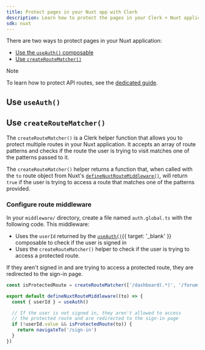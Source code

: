 ```yaml
---
title: Protect pages in your Nuxt app with Clerk
description: Learn how to protect the pages in your Clerk + Nuxt application.
sdk: nuxt
---
```


There are two ways to protect pages in your Nuxt application:

- [Use the `useAuth()` composable](#use-use-auth)
- [Use `createRouteMatcher()`](#use-create-route-matcher)

> [!NOTE]
> To learn how to protect API routes, see the [dedicated guide](/docs/references/nuxt/clerk-middleware#protect-api-routes).

## Use `useAuth()`

<Include src="_partials/vue-nuxt/use-auth" />

## Use `createRouteMatcher()`

The `createRouteMatcher()` is a Clerk helper function that allows you to protect multiple routes in your Nuxt application. It accepts an array of route patterns and checks if the route the user is trying to visit matches one of the patterns passed to it.

The `createRouteMatcher()` helper returns a function that, when called with the `to` route object from Nuxt's [`defineNuxtRouteMiddleware()`](https://nuxt.com/docs/api/utils/define-nuxt-route-middleware), will return `true` if the user is trying to access a route that matches one of the patterns provided.

### Configure route middleware

In your `middleware/` directory, create a file named `auth.global.ts` with the following code. This middleware:

- Uses the `userId` returned by the [`useAuth()`](/docs/references/vue/use-auth){{ target: '_blank' }} composable to check if the user is signed in
- Uses the `createRouteMatcher()` helper to check if the user is trying to access a protected route.

If they aren't signed in and are trying to access a protected route, they are redirected to the sign-in page.

```ts {{ filename: 'middleware/auth.global.ts' }}
const isProtectedRoute = createRouteMatcher(['/dashboard(.*)', '/forum(.*)'])

export default defineNuxtRouteMiddleware((to) => {
  const { userId } = useAuth()

  // If the user is not signed in, they aren't allowed to access
  // the protected route and are redirected to the sign-in page
  if (!userId.value && isProtectedRoute(to)) {
    return navigateTo('/sign-in')
  }
})
```
